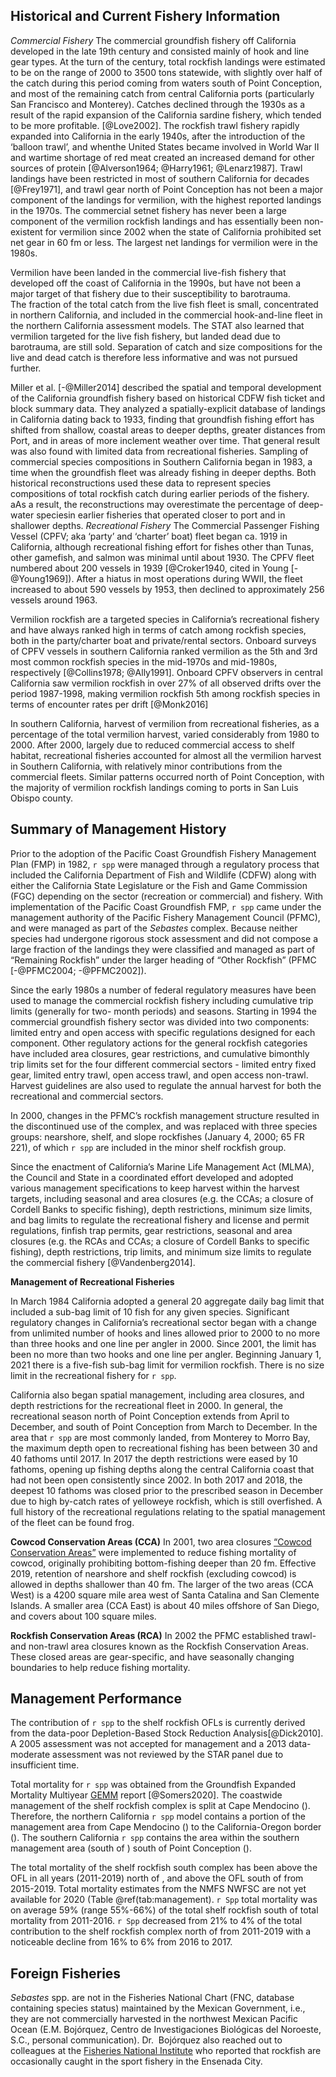 ## Historical and Current Fishery Information
*Commercial Fishery*
The commercial groundfish fishery off California developed in the late 19th century and consisted mainly of hook and line gear types. At the turn of the century, total rockfish landings were estimated to be on the range of 2000 to 3500 tons statewide, with slightly over half of the catch during this period coming from waters south of Point Conception, and most of the remaining catch from central California ports (particularly San Francisco and Monterey).  Catches declined through the 1930s as a result of the rapid expansion of the California sardine fishery, which tended to be more profitable. 
[@Love2002]. The rockfish trawl fishery rapidly expanded into California in the early 1940s, after the introduction of the ‘balloon trawl’, and whenthe United States became involved in World War II and wartime shortage of red 
meat created an increased demand for other sources of protein [@Alverson1964; 
@Harry1961; @Lenarz1987]. Trawl landings have been restricted in most of southern California for decades [@Frey1971], and trawl gear north of Point Conception has not been a major component of the landings for vermilion, with the highest reported landings in the 1970s. The commercial setnet fishery has never been a large component of the vermilion rockfish landings and has essentially been non-existent for vermilion since 2002 when the state of California prohibited set net gear in 60 fm or less. The largest net landings for vermilion were in the 1980s.

Vermilion have been landed in the commercial live-fish fishery that developed off the coast of 
California in the 1990s, but have not been a major target of that fishery due to their susceptibility to barotrauma.  
The fraction of the total catch 
from the live fish fleet is small, concentrated in northern California, and included in the commercial hook-and-line 
fleet in the northern California assessment models.  The STAT also learned that vermilion 
targeted for the live fish fishery, but landed 
dead due to barotrauma, are still sold. Separation of catch and size compositions for the live and dead catch is therefore less informative and was not pursued further.




Miller et al. [-@Miller2014] described the spatial and temporal development of the 
California groundfish fishery based on historical CDFW fish ticket and block summary data. They analyzed a spatially-explicit database of 
landings in California dating back to 1933, finding that groundfish fishing effort 
has shifted from shallow, coastal areas to deeper depths, greater distances from 
Port, and in areas of more inclement weather over time. That general result was also found with limited data from recreational fisheries. Sampling of commercial species compositions in Southern California 
began in 1983, a time when the groundfish fleet was already fishing in deeper depths.
Both historical reconstructions used these data to represent species compositions of 
total rockfish catch during earlier periods of the fishery. aAs a result, the reconstructions may 
overestimate the percentage of deep-water speciesin earlier fisheries that operated closer 
to port and in shallower depths.
*Recreational Fishery*
The Commercial Passenger Fishing Vessel (CPFV; aka ‘party’ and ‘charter’ boat) 
fleet began ca. 1919 in California, although recreational fishing effort for 
fishes other than Tunas, other gamefish, and salmon was minimal until about 1930. The CPFV fleet numbered about 200 vessels in 1939 [@Croker1940, cited in Young [-@Young1969]). 
After a hiatus in most operations during WWII, the fleet increased to about 590 vessels 
by 1953, then declined to approximately 256 vessels around 1963. 

Vermilion rockfish are a targeted species in California's recreational fishery
and have always ranked high in terms of catch among rockfish species, both in the party/charter 
boat and private/rental sectors.  Onboard surveys of CPFV vessels in southern California ranked vermilion as the 5th and 3rd most common rockfish species in the mid-1970s and mid-1980s, respectively [@Collins1978; @Ally1991]. Onboard CPFV observers in central California saw vermilion rockfish in over 27% of all observed drifts over the period 1987-1998, making vermilion rockfish 5th among rockfish species in terms of encounter rates per drift [@Monk2016]

In southern California, harvest of vermilion from recreational fisheries, as a percentage of the total vermilion harvest, varied considerably from 1980 to 2000. After 2000, largely due to reduced commercial access to shelf habitat, recreational fisheries accounted for almost all the vermilion harvest in Southern California, with relatively minor contributions from the commercial fleets.  Similar patterns occurred north of Point Conception, with the majority of vermilion rockfish landings coming to ports in San Luis Obispo county.


## Summary of Management History

Prior to the adoption of the Pacific Coast Groundfish Fishery Management Plan (FMP) 
in 1982, `r spp` were managed through a regulatory process that included the 
California Department of Fish and Wildlife (CDFW) along 
with either the California State Legislature or the Fish and Game Commission (FGC) 
depending on the sector (recreation or commercial) and fishery. With implementation 
of the Pacific Coast Groundfish FMP, `r spp` came under the management 
authority of the Pacific Fishery Management Council (PFMC), and were managed as part 
of the *Sebastes* complex. Because neither species had undergone rigorous stock assessment 
and did not compose a large fraction of the landings they were classified and 
managed as part of "Remaining Rockfish" under the larger 
heading of "Other Rockfish" (PFMC [-@PFMC2004; -@PFMC2002]).

Since the early 1980s a number of federal regulatory measures have been used to 
manage the commercial rockfish fishery including cumulative trip limits (generally 
for two- month periods) and seasons. Starting in 1994 the commercial groundfish 
fishery sector was divided into two components: limited entry and open access 
with specific regulations designed for each component. Other regulatory actions 
for the general rockfish categories have included area closures, gear restrictions, 
and cumulative bimonthly trip limits set for the four different commercial sectors - 
limited entry fixed gear, limited entry trawl, open access trawl, and open access non-trawl.
Harvest guidelines are also used to regulate the annual harvest for both the recreational and 
commercial sectors. 

In 2000, changes in the PFMC’s rockfish management structure resulted in the discontinued 
use of the \emph{Sebastes} complex, and was replaced with three species 
groups: nearshore, shelf, and slope rockfishes (January 4, 2000; 65 FR 221), of 
which `r spp` are included in the minor shelf rockfish group. 

Since the enactment of California’s Marine Life Management Act  (MLMA), the Council and State in a coordinated 
effort developed and adopted various management specifications to keep harvest 
within the harvest targets, including seasonal and area closures (e.g. the CCAs; 
a closure of Cordell Banks to specific fishing), depth restrictions, minimum 
size limits, and bag limits to regulate the recreational fishery and license 
and permit regulations, finfish trap permits, gear restrictions, seasonal 
and area closures (e.g. the RCAs and CCAs; a closure of Cordell Banks to 
specific fishing), depth restrictions, trip limits, and minimum size 
limits to regulate the commercial fishery [@Vandenberg2014].

**Management of Recreational Fisheries**

In March 1984 California adopted a general 20 aggregate daily bag limit that included a sub-bag limit of 10 fish for any given species. Significant regulatory changes in California's 
recreational sector began with a change 
from unlimited number of hooks and lines allowed prior to 2000 to no more than 
three hooks and one line per angler in 2000.  Since 2001, the limit has been no more than 
two hooks and one line per angler. Beginning January 1, 2021 there is a five-fish sub-bag limit for vermilion rockfish. There is no size limit in the recreational fishery 
for `r spp`. 

California also began spatial management, including area closures, and depth 
restrictions for the recreational fleet in 2000.  In general, the recreational 
season north of Point Conception 
extends from April to December, and south of Point Conception from March to December. 
In the area that `r spp` are most commonly landed, from Monterey to Morro Bay, the 
maximum depth open to recreational fishing has been between 30 and 40 
fathoms until 2017.  In 2017 the depth restrictions were eased by 10 fathoms, 
opening up fishing depths along the central California coast that had not been 
open consistently since 2002.  In 
both 2017 and 2018, the deepest 10 fathoms was closed prior to the prescribed 
season in December due to high by-catch rates of yelloweye rockfish, which is still 
overfished. A full history of the recreational 
regulations relating to the spatial management of the fleet can be found frog.   


**Cowcod Conservation Areas (CCA)**
In 2001, two area closures [“Cowcod Conservation Areas”](https://nrm.dfg.ca.gov/FileHandler.ashx?DocumentID=36132&inline) were implemented to reduce fishing mortality of cowcod, originally prohibiting bottom-fishing deeper than 20 fm. Effective 2019, retention of nearshore and shelf rockfish (excluding cowcod) is allowed in depths shallower than 40 fm. The larger of the two areas (CCA West) is a 4200 square mile area west of Santa Catalina and San Clemente Islands. A smaller area (CCA East) is about 40 miles offshore of San Diego, and covers about 100 square miles.

**Rockfish Conservation Areas (RCA)**
In 2002 the PFMC established trawl- and non-trawl area closures known as the Rockfish Conservation Areas. These closed areas are gear-specific, and have seasonally changing boundaries to help reduce fishing mortality.


## Management Performance
The contribution of `r spp` to the shelf rockfish OFLs is currently derived from 
the data-poor Depletion-Based Stock Reduction Analysis[@Dick2010].  A 2005 
assessment was not accepted for management and a 2013 data-moderate assessment 
was not reviewed by the STAR panel due to insufficient time.


Total mortality for `r spp` was obtained from the Groundfish Expanded Mortality 
Multiyear [GEMM](https://www.nwfsc.noaa.gov/data/api/v1/source/observer.gemm_fact/selection.xlsx) 
report [@Somers2020]. The coastwide management of the shelf rockfish complex is split at Cape 
Mendocino (\CapeM).  Therefore, the  northern California `r spp` 
model contains a portion of the management area from Cape Mendocino (\CapeM) 
to the California-Oregon border (\CAOR).  The southern California `r spp` contains the 
area within the southern management area (south of \CapeM) south of Point Conception (\PtC).

The total mortality of the shelf rockfish 
south complex has been above the OFL in all years (2011-2019) north of \CapeM, and 
above the OFL south of \CapeM from 2015-2019. Total mortality 
estimates from the NMFS NWFSC are not yet available for 2020 (Table \@ref(tab:management). `r Spp` total 
mortality was on average 59% (range 55%-66%) of the total shelf rockfish south 
of \CapeM total mortality from 2011-2016.  `r Spp` decreased from 21% to 4% of 
the total contribution to the shelf rockfish complex north of \CapeM from 2011-2019 with a 
noticeable decline from 16% to 6% from 2016 to 2017.

## Foreign Fisheries

*Sebastes* spp. are not in the Fisheries National Chart (FNC, database containing 
species status) maintained by the Mexican Government, i.e., they are not commercially 
harvested in the northwest Mexican Pacific Ocean (E.M. Boj&oacute;rquez, Centro de 
Investigaciones Biol&oacute;gicas del Noroeste, S.C., personal communication).  Dr. 
Boj&oacute;rquez also reached out to colleagues at the 
[Fisheries National Institute](https://www.gob.mx/inapesca) who reported that rockfish 
are occasionally caught in the sport fishery in the Ensenada City.


